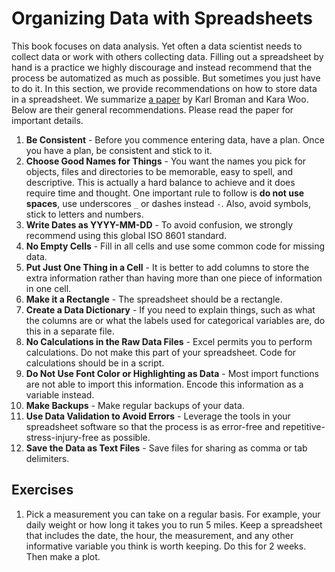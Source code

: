 # Organizing Data with Spreadsheets

This book focuses on data analysis. Yet often a data scientist needs to collect data or work with others collecting data. Filling out a spreadsheet by hand is a practice we highly discourage and instead recommend that the process be automatized as much as possible. But sometimes you just have to do it.
In this section, we provide recommendations on how to store data in a spreadsheet. We summarize [a paper](https://www.tandfonline.com/doi/abs/10.1080/00031305.2017.1375989) by Karl Broman and Kara Woo. Below are their general recommendations. Please read the paper for important details.

1. __Be Consistent__ - Before you commence entering data, have a plan. Once you have a plan, be consistent and stick to it. 
2. __Choose Good Names for Things__ - You want the names you pick for objects, files and directories to be memorable, easy to spell, and descriptive. This is actually a hard balance to achieve and it does require time and thought. One important rule to follow is **do not use spaces**, use underscores `_` or dashes instead `-`. Also, avoid symbols, stick to letters and numbers.
3. __Write Dates as YYYY-MM-DD__ -  To avoid confusion, we strongly recommend using this global ISO 8601 standard.
4. __No Empty Cells__ - Fill in all cells and use some common code for missing data. 
5. __Put Just One Thing in a Cell__ - It is better to add columns to store the extra information rather than having more than one piece of information in one cell.
6. __Make it a Rectangle__ - The spreadsheet should be a rectangle. 
7. __Create a Data Dictionary__ - If you need to explain things, such as what the columns are or what the labels used for categorical variables are, do this in a separate file.
8. __No Calculations in the Raw Data Files__ - Excel permits you to perform calculations. Do not make this part of your spreadsheet. Code for calculations should be in a script.
9. __Do Not Use Font Color or Highlighting as Data__ - Most import functions are not able to import this information. Encode this information as a variable instead.
10. __Make Backups__ - Make regular backups of your data. 
11. __Use Data Validation to Avoid Errors__ - Leverage the tools in your spreadsheet software so that the process is as error-free and repetitive-stress-injury-free as possible. 
12. __Save the Data as Text Files__ - Save files for sharing as comma or tab delimiters.
    
## Exercises {-}


1. Pick a measurement you can take on a regular basis. For example, your daily weight or how long it takes you to run 5 miles. Keep a spreadsheet that includes the date, the hour, the measurement, and any other informative variable you think is worth keeping. Do this for 2 weeks. Then make a plot.

